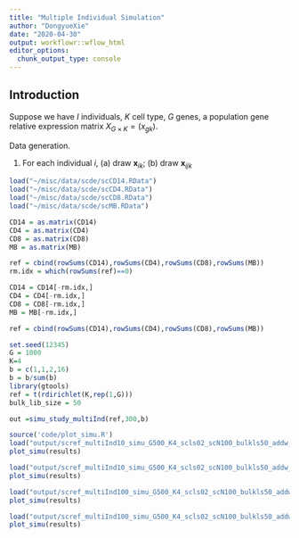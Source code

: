 ```yaml
---
title: "Multiple Individual Simulation"
author: "DongyueXie"
date: "2020-04-30"
output: workflowr::wflow_html
editor_options:
  chunk_output_type: console
---
```


## Introduction

Suppose we have $I$ individuals, $K$ cell type, $G$ genes, a population gene relative expression matrix $X_{G\times K} = (x_{gk})$.

Data generation.

1. For each individual $i$, (a) draw $\mathbf{x}_{ik}$; (b) draw $\mathbf{x}_{ijk}$

```r
load("~/misc/data/scde/scCD14.RData")
load("~/misc/data/scde/scCD4.RData")
load("~/misc/data/scde/scCD8.RData")
load("~/misc/data/scde/scMB.RData")

CD14 = as.matrix(CD14)
CD4 = as.matrix(CD4)
CD8 = as.matrix(CD8)
MB = as.matrix(MB)

ref = cbind(rowSums(CD14),rowSums(CD4),rowSums(CD8),rowSums(MB))
rm.idx = which(rowSums(ref)==0)

CD14 = CD14[-rm.idx,]
CD4 = CD4[-rm.idx,]
CD8 = CD8[-rm.idx,]
MB = MB[-rm.idx,]

ref = cbind(rowSums(CD14),rowSums(CD4),rowSums(CD8),rowSums(MB))

set.seed(12345)
G = 1000
K=4
b = c(1,1,2,16)
b = b/sum(b)
library(gtools)
ref = t(rdirichlet(K,rep(1,G)))
bulk_lib_size = 50

out =simu_study_multiInd(ref,300,b)


```


```r
source('code/plot_simu.R')
load("output/scref_multiInd10_simu_G500_K4_scls02_scN100_bulkls50_addw_tauunknown.RData")
plot_simu(results)
```

```r
load("output/scref_multiInd10_simu_G500_K4_scls02_scN100_bulkls50_addw_tauunknown_Nosigma2.RData")
plot_simu(results)
```


```r
load("output/scref_multiInd100_simu_G500_K4_scls02_scN100_bulkls50_addw_tauunknown.RData")
plot_simu(results)
```

```r
load("output/scref_multiInd100_simu_G500_K4_scls02_scN100_bulkls50_addw_tauunknown_Nosigma2.RData")
plot_simu(results)
```
